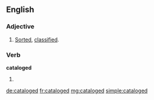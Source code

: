 ==English==

===Adjective===
{{en-adj|-}}

#[[sorted|Sorted]], [[classified]].

===Verb===
'''cataloged'''

# {{past of|[[catalog]]}}

[[de:cataloged]]
[[fr:cataloged]]
[[mg:cataloged]]
[[simple:cataloged]]